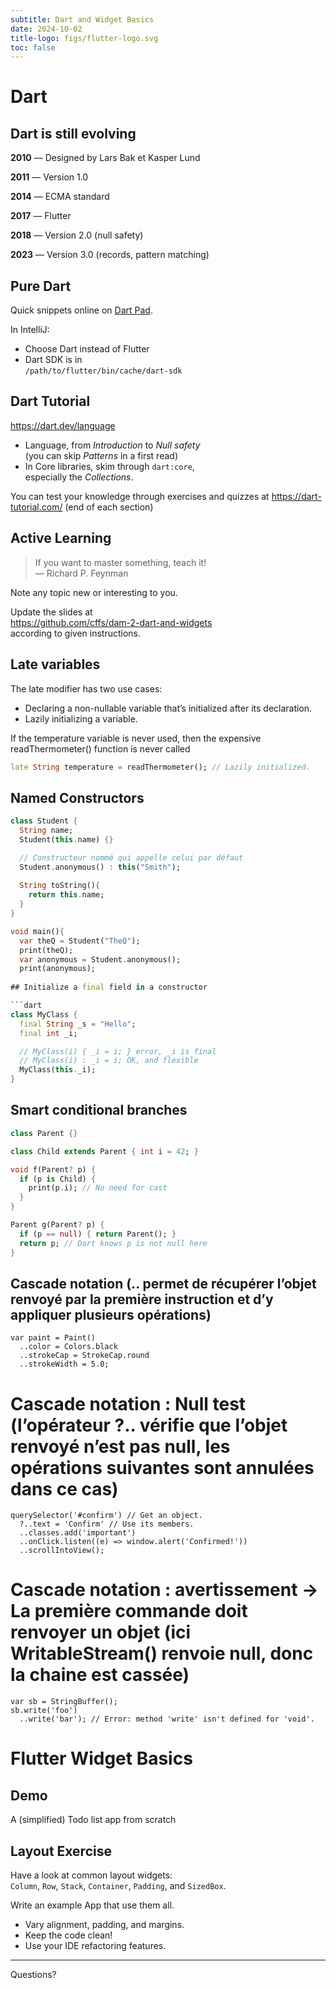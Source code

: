 ```yaml
---
subtitle: Dart and Widget Basics
date: 2024-10-02
title-logo: figs/flutter-logo.svg
toc: false
---
```


# Dart

## Dart is still evolving

**2010** — Designed by Lars Bak et Kasper Lund

**2011** — Version 1.0

**2014** — ECMA standard

**2017** — Flutter

**2018** — Version 2.0 (null safety)

**2023** — Version 3.0 (records, pattern matching)

## Pure Dart

Quick snippets online on [Dart Pad][dartpad].

[dartpad]: https://dartpad.dev/

In IntelliJ:

- Choose Dart instead of Flutter
- Dart SDK is in  
  `/path/to/flutter/bin/cache/dart-sdk`

## Dart Tutorial

<https://dart.dev/language>

- Language, from *Introduction* to *Null safety*  
  (you can skip *Patterns* in a first read)
- In Core libraries, skim through `dart:core`,  
  especially the *Collections*.

You can test your knowledge through exercises and quizzes at <https://dart-tutorial.com/> (end of each section)

## Active Learning

> If you want to master something, teach it!  
— Richard P. Feynman

Note any topic new or interesting to you.

Update the slides at  
<https://github.com/cffs/dam-2-dart-and-widgets>  
according to given instructions.

<!-- Add new slides about Dart following this line -->

## Late variables

The late modifier has two use cases:

- Declaring a non-nullable variable that's initialized after its declaration.
- Lazily initializing a variable.

If the temperature variable is never used, then the expensive readThermometer() function is never called

```dart
late String temperature = readThermometer(); // Lazily initialized.
```


## Named Constructors

```dart
class Student {
  String name;
  Student(this.name) {}

  // Constructeur nommé qui appelle celui par défaut
  Student.anonymous() : this("Smith");
  
  String toString(){
    return this.name;
  }
}

void main(){
  var theQ = Student("TheQ");
  print(theQ);
  var anonymous = Student.anonymous();
  print(anonymous);
  
## Initialize a final field in a constructor

```dart
class MyClass {
  final String _s = "Hello";
  final int _i;

  // MyClass(i) { _i = i; } error, _i is final
  // MyClass(i) : _i = i; OK, and flexible
  MyClass(this._i);
}
```

## Smart conditional branches

```dart
class Parent {}

class Child extends Parent { int i = 42; }

void f(Parent? p) {
  if (p is Child) {
    print(p.i); // No need for cast
  }
}

Parent g(Parent? p) {
  if (p == null) { return Parent(); }
  return p; // Dart knows p is not null here
}
```

## Cascade notation (.. permet de récupérer l'objet renvoyé par la première instruction et d'y appliquer plusieurs opérations)
```
var paint = Paint()
  ..color = Colors.black
  ..strokeCap = StrokeCap.round
  ..strokeWidth = 5.0;
```

# Cascade notation : Null test (l'opérateur ?.. vérifie que l'objet renvoyé n'est pas null, les opérations suivantes sont annulées dans ce cas)
```
querySelector('#confirm') // Get an object.
  ?..text = 'Confirm' // Use its members.
  ..classes.add('important')
  ..onClick.listen((e) => window.alert('Confirmed!'))
  ..scrollIntoView();
```

# Cascade notation : avertissement -> La première commande doit renvoyer un objet (ici WritableStream() renvoie null, donc la chaine est cassée)
```
var sb = StringBuffer();
sb.write('foo')
  ..write('bar'); // Error: method 'write' isn't defined for 'void'.
```

<!-- End of Dart feature slides -->

# Flutter Widget Basics

## Demo

A (simplified) Todo list app from scratch

## Layout Exercise

Have a look at common layout widgets:  
`Column`, `Row`, `Stack`, `Container`, `Padding`, and `SizedBox`.

Write an example App that use them all.

- Vary alignment, padding, and margins.
- Keep the code clean!
- Use your IDE refactoring features.

---

[Questions?]{.r-fit-text}
